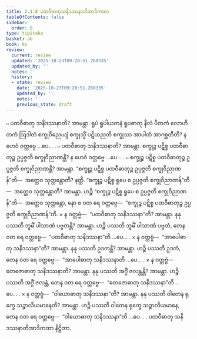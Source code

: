 ```yaml
---
title: 2.1.8 ပထဝီဓာတုသနိဒဿနာတိအာဒိကထာ
tableOfContents: false
sidebar:
  order: 8
type: tipitaka
basket: ab
book: kv
review:
  current: review
  updated: '2025-10-23T09:20:51.268335'
  updated_by: ''
  notes: ''
  history:
  - state: review
    date: '2025-10-23T09:20:51.268335'
    updated_by: ''
    notes: ''
    previous_state: draft
---
```



<ReviewStatus review={frontmatter.review} showDetails={true} />

<HypothesisAnnotation frontmatter={frontmatter} />

<DynamicBreadcrumb />

<Division number="465" book="kv" e="ch" v="32" p="248">

<Paragraph number="1592" book="kv">
๐ ပထဝီဓာတု သနိဒဿနာတိ? အာမန္တာ. ရူပံ ရူပါယတနံ ရူပဓာတု နီလံ ပီတကံ လောဟိတကံ ဩဒါတံ စက္ခုဝိညေယျံ စက္ခုသ္မိံ ပဋိဟညတိ စက္ခုဿ အာပါထံ အာဂစ္ဆတီတိ? န ဟေဝံ ဝတ္တဗ္ဗေ …ပေ… .
</Paragraph>

<Paragraph number="1593" book="kv">
๐ ပထဝီဓာတု သနိဒဿနာတိ? အာမန္တာ. စက္ခုဉ္စ ပဋိစ္စ ပထဝီဓာတုဉ္စ ဥပ္ပဇ္ဇတိ စက္ခုဝိညာဏန္တိ? န ဟေဝံ ဝတ္တဗ္ဗေ …ပေ… .
</Paragraph>

<Paragraph number="1594" book="kv">
๐ စက္ခုဉ္စ ပဋိစ္စ ပထဝီဓာတုဉ္စ ဥပ္ပဇ္ဇတိ စက္ခုဝိညာဏန္တိ? အာမန္တာ. “စက္ခုဉ္စ ပဋိစ္စ ပထဝီဓာတုဉ္စ ဥပ္ပဇ္ဇတိ စက္ခုဝိညာဏန်”တိ—  အတ္ထေဝ သုတ္တန္တောတိ? နတ္ထိ. “စက္ခုဉ္စ ပဋိစ္စ ရူပေ စ ဥပ္ပဇ္ဇတိ စက္ခုဝိညာဏန်”တိ—  အတ္ထေဝ သုတ္တန္တောတိ? အာမန္တာ. ဟဉ္စိ “စက္ခုဉ္စ ပဋိစ္စ ရူပေ စ ဥပ္ပဇ္ဇတိ စက္ခုဝိညာဏန်”တိ—  အတ္ထေဝ သုတ္တန္တော, နော စ ဝတ ရေ ဝတ္တဗ္ဗေ—  “စက္ခုဉ္စ ပဋိစ္စ ပထဝီဓာတုဉ္စ ဥပ္ပဇ္ဇတိ စက္ခုဝိညာဏန်”တိ.
</Paragraph>

</Division>
<Division number="466" book="kv" e="ch" v="32" p="248">

<Paragraph number="1595" book="kv">
× န ဝတ္တဗ္ဗံ—  “ပထဝီဓာတု သနိဒဿနာ”တိ? အာမန္တာ. နနု ပဿတိ ဘူမိံ ပါသာဏံ ပဗ္ဗတန္တိ? အာမန္တာ. ဟဉ္စိ ပဿတိ ဘူမိံ ပါသာဏံ ပဗ္ဗတံ, တေန ဝတ ရေ ဝတ္တဗ္ဗေ—  “ပထဝီဓာတု သနိဒဿနာ”တိ …ပေ… .
</Paragraph>

<Paragraph number="1596" book="kv">
× န ဝတ္တဗ္ဗံ—  “အာပေါဓာတု သနိဒဿနာ”တိ? အာမန္တာ. နနု ပဿတိ ဥဒကန္တိ? အာမန္တာ. ဟဉ္စိ ပဿတိ ဥဒကံ, တေန ဝတ ရေ ဝတ္တဗ္ဗေ—  “အာပေါဓာတု သနိဒဿနာတိ …ပေ… .
</Paragraph>

<Paragraph number="1597" book="kv">
× န ဝတ္တဗ္ဗံ—  တေဇောဓာတု သနိဒဿနာတိ? အာမန္တာ. နနု ပဿတိ အဂ္ဂိံ ဇလန္တန္တိ? အာမန္တာ. ဟဉ္စိ ပဿတိ အဂ္ဂိံ ဇလန္တံ, တေန ဝတ ရေ ဝတ္တဗ္ဗေ—  “တေဇောဓာတု သနိဒဿနာ”တိ …ပေ… .
</Paragraph>

<Paragraph number="1598" book="kv">
× န ဝတ္တဗ္ဗံ—  “ဝါယောဓာတု သနိဒဿနာ”တိ? အာမန္တာ. နနု ပဿတိ ဝါတေန ရုက္ခေ သဉ္စာလိယမာနေတိ? အာမန္တာ. ဟဉ္စိ ပဿတိ ဝါတေန ရုက္ခေ သဉ္စာလိယမာနေ, တေန ဝတ ရေ ဝတ္တဗ္ဗေ—  “ဝါယောဓာတု သနိဒဿနာ”တိ …ပေ… .

</Paragraph>
</Division>

<Paragraph number="1599" type="center" book="kv">
ပထဝီဓာတု သနိဒဿနာတိအာဒိကထာ နိဋ္ဌိတာ.
</Paragraph>